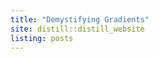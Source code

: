 ```yaml
---
title: "Demystifying Gradients"
site: distill::distill_website
listing: posts
---
```

<head>
<meta name="google-site-verification" content="7NsifbLkAAEoVzb5GhBMklfiBv0iMh78Llht-xBDsm0" />
</head>